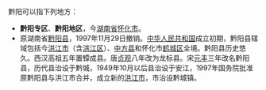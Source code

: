 {{disambig|Cat=二字中國地名消歧義}}
黔阳可以指下列地方：
*'''黔阳专区'''、'''黔阳地区'''，今[[湖南省|湖南省]][[怀化市|怀化市]]。
*原湖南省[[黔阳县|黔阳县]]，1997年11月29日撤销。[[中华人民共和国|中华人民共和国]]成立初期，黔阳县辖域包括今[[洪江市|洪江市]]（含[[洪江区|洪江区]]）、[[中方县|中方县]]和怀化市[[鹤城区|鹤城区]]全境。黔阳县历史悠久。西汉高祖五年置镡成县。唐[[貞觀_(唐朝)|贞观]]八年改为龙标县。宋[[元丰_(北宋)|元丰]]三年改名黔阳县，历代县治设于黔城，1949年10月以后县治设于安江，1997年国务院批准原黔阳县与洪江市合并，成立新的[[洪江市|洪江市]]，市治设黔城镇。